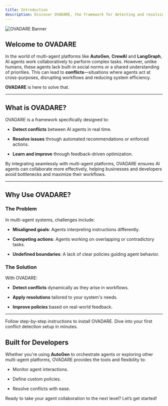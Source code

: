 ```yaml
---
title: Introduction
description: Discover OVADARE, the framework for detecting and resolving AI agent conflicts.
---
```


<img alt="OVADARE Banner" src="/logo/banner.png" />

## Welcome to OVADARE

In the world of multi-agent platforms like **AutoGen**, **CrewAI** and **LangGraph**, AI agents work collaboratively to perform complex tasks. However, unlike humans, these agents lack built-in social norms or a shared understanding of priorities. This can lead to **conflicts**—situations where agents act at cross-purposes, disrupting workflows and reducing system efficiency.

**OVADARE** is here to solve that.

***

## What is OVADARE?

OVADARE is a framework specifically designed to:

* **Detect conflicts** between AI agents in real time.

* **Resolve issues** through automated recommendations or enforced actions.

* **Learn and improve** through feedback-driven optimization.

By integrating seamlessly with multi-agent platforms, OVADARE ensures AI agents can collaborate more effectively, helping businesses and developers avoid bottlenecks and maximize their workflows.

***

## Why Use OVADARE?

### The Problem

In multi-agent systems, challenges include:

* **Misaligned goals**: Agents interpreting instructions differently.

* **Competing actions**: Agents working on overlapping or contradictory tasks.

* **Undefined boundaries**: A lack of clear policies guiding agent behavior.

### The Solution

With OVADARE:

* **Detect conflicts** dynamically as they arise in workflows.

* **Apply resolutions** tailored to your system's needs.

* **Improve policies** based on real-world feedback.

***

<CardGroup cols={2}>
  <Card title="Get Started with Installation" icon="toolbox" href="/get-started/installation">
    Follow step-by-step instructions to install OVADARE.
  </Card>

  <Card title="Quickstart Guide" icon="bolt" href="/get-started/quickstart">
    Dive into your first conflict detection setup in minutes.
  </Card>
</CardGroup>

## Built for Developers

Whether you're using **AutoGen** to orchestrate agents or exploring other multi-agent platforms, OVADARE provides the tools and flexibility to:

* Monitor agent interactions.

* Define custom policies.

* Resolve conflicts with ease.

Ready to take your agent collaboration to the next level? Let’s get started!
